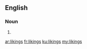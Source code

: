 ==English==

===Noun===
{{head|en|noun plural form}}

# {{plural of|liking|lang=en}}

[[ar:likings]]
[[fr:likings]]
[[ku:likings]]
[[my:likings]]